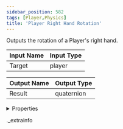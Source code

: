 ```yaml
---
sidebar_position: 582
tags: [Player,Physics]
title: 'Player Right Hand Rotation'
---
```


Outputs the rotation of a Player's right hand.



<IChip uuid="0afab661-0870-42bb-9256-891f1a876b3b" />

| Input Name | Input Type |
|-----------|-----------|
| Target | player |

| Output Name | Output Type |
|-----------|-----------|
| Result | quaternion |


<details>
  <summary>Properties</summary>
  <div>
    <div>
    <table>
      <thead>
        <tr>
          <th>Room availability:</th>
          <th>Available everywhere</th>
        </tr>
        <tr>
          <th>Is beta required?</th>
          <th>No</th>
        </tr>
        <tr>
          <th>Is this chip a trolling risk?</th>
          <th>No</th>
        </tr>
        <tr>
          <th>Is this chip a role assignment risk?</th>
          <th>No</th>
        </tr>
        <tr>
          <th>Chip UUID</th>
          <th>0afab661-0870-42bb-9256-891f1a876b3b</th>
        </tr>
      </thead>
    </table>
    </div>
  </div>
</details>

._extrainfo